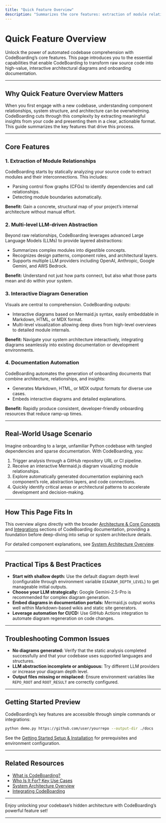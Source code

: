```yaml
---
title: "Quick Feature Overview"
description: "Summarizes the core features: extraction of module relationships, multi-level LLM-driven abstraction, interactive diagram generation (Mermaid, HTML), and documentation automation. Outlines how users can generate onboarding docs and browse interactive system visuals."
---
```


# Quick Feature Overview

Unlock the power of automated codebase comprehension with CodeBoarding’s core features. This page introduces you to the essential capabilities that enable CodeBoarding to transform raw source code into high-value, interactive architectural diagrams and onboarding documentation.

---

## Why Quick Feature Overview Matters

When you first engage with a new codebase, understanding component relationships, system structure, and architecture can be overwhelming. CodeBoarding cuts through this complexity by extracting meaningful insights from your code and presenting them in a clear, actionable format. This guide summarizes the key features that drive this process.

---

## Core Features

### 1. Extraction of Module Relationships
CodeBoarding starts by statically analyzing your source code to extract modules and their interconnections. This includes:

- Parsing control flow graphs (CFGs) to identify dependencies and call relationships.
- Detecting module boundaries automatically.

**Benefit:** Gain a concrete, structural map of your project’s internal architecture without manual effort.

### 2. Multi-level LLM-driven Abstraction
Beyond raw relationships, CodeBoarding leverages advanced Large Language Models (LLMs) to provide layered abstractions:

- Summarizes complex modules into digestible concepts.
- Recognizes design patterns, component roles, and architectural layers.
- Supports multiple LLM providers including OpenAI, Anthropic, Google Gemini, and AWS Bedrock.

**Benefit:** Understand not just how parts connect, but also what those parts mean and do within your system.

### 3. Interactive Diagram Generation
Visuals are central to comprehension. CodeBoarding outputs:

- Interactive diagrams based on Mermaid.js syntax, easily embeddable in Markdown, HTML, or MDX format.
- Multi-level visualization allowing deep dives from high-level overviews to detailed module internals.

**Benefit:** Navigate your system architecture interactively, integrating diagrams seamlessly into existing documentation or development environments.

### 4. Documentation Automation
CodeBoarding automates the generation of onboarding documents that combine architecture, relationships, and insights:

- Generates Markdown, HTML, or MDX output formats for diverse use cases.
- Embeds interactive diagrams and detailed explanations.

**Benefit:** Rapidly produce consistent, developer-friendly onboarding resources that reduce ramp-up times.

---

## Real-World Usage Scenario

Imagine onboarding to a large, unfamiliar Python codebase with tangled dependencies and sparse documentation. With CodeBoarding, you:

1. Trigger analysis through a GitHub repository URL or CI pipeline.
2. Receive an interactive Mermaid.js diagram visualizing module relationships.
3. Explore automatically generated documentation explaining each component’s role, abstraction layers, and code connections.
4. Quickly identify critical areas or architectural patterns to accelerate development and decision-making.

---

## How This Page Fits In

This overview aligns directly with the broader [Architecture & Core Concepts](https://www.codeboarding.org/overview/architecture-core-concepts) and [Integrations](https://www.codeboarding.org/overview/features-integrations/integration-touchpoints) sections of CodeBoarding documentation, providing a foundation before deep-diving into setup or system architecture details.

For detailed component explanations, see [System Architecture Overview](https://www.codeboarding.org/overview/architecture-core-concepts/system-architecture-overview).

---

## Practical Tips & Best Practices

- **Start with shallow depth:** Use the default diagram depth level (configurable through environment variable `DIAGRAM_DEPTH_LEVEL`) to get manageable initial outputs.
- **Choose your LLM strategically:** Google Gemini-2.5-Pro is recommended for complex diagram generation.
- **Embed diagrams in documentation portals:** Mermaid.js output works well within Markdown-based wikis and static site generators.
- **Leverage automation for CI/CD:** Use GitHub Actions integration to automate diagram regeneration on code changes.


---

## Troubleshooting Common Issues

- **No diagrams generated:** Verify that the static analysis completed successfully and that your codebase uses supported languages and structures.
- **LLM abstraction incomplete or ambiguous:** Try different LLM providers or increase your diagram depth level.
- **Output files missing or misplaced:** Ensure environment variables like `REPO_ROOT` and `ROOT_RESULT` are correctly configured.

---

## Getting Started Preview

CodeBoarding’s key features are accessible through simple commands or integrations:

```bash
python demo.py https://github.com/user/yourrepo --output-dir ./docs
```

See the [Getting Started Setup & Installation](https://www.codeboarding.org/getting-started/setup-installation/prerequisites) for prerequisites and environment configuration.


---

## Related Resources

- [What is CodeBoarding?](https://www.codeboarding.org/overview/intro-value-prop/what-is-codeboarding)
- [Who Is It For? Key Use Cases](https://www.codeboarding.org/overview/intro-value-prop/target-audience-use-cases)
- [System Architecture Overview](https://www.codeboarding.org/overview/architecture-core-concepts/system-architecture-overview)
- [Integrating CodeBoarding](https://www.codeboarding.org/overview/features-integrations/integration-touchpoints)

---

Enjoy unlocking your codebase’s hidden architecture with CodeBoarding’s powerful feature set!

---